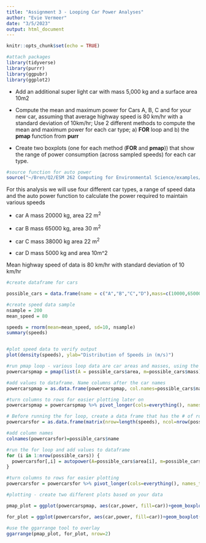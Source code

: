 ```yaml
---
title: "Assignment 3 - Looping Car Power Analyses"
author: "Evie Vermeer"
date: "3/5/2023"
output: html_document
---
```


```r
knitr::opts_chunk$set(echo = TRUE)

#attach packages
library(tidyverse)
library(purrr)
library(ggpubr)
library(ggplot2)
```

* Add an additional super light car with mass 5,000 kg and a surface area 10m2

* Compute the mean and maximum power for Cars A, B, C and for your new car, assuming that average highway speed is 80 km/hr with a standard deviation of 10km/hr;  Use 2 different methods to compute the mean and maximum power for each car type; a) **FOR** loop and b) the **pmap** function from **purr**

* Create two boxplots (one for each method (**FOR** and **pmap**)) that show the range of power consumption (across sampled speeds) for each car type.

```r
#source function for auto power 
source("~/Bren/Q2/ESM 262 Computing for Environmental Science/examples/ESM_262_Examples/R/autopower.R")

```

For this analysis we will use four different car types, a range of speed data and the auto power function to calculate the power required to maintain various speeds 

* car A  mass 20000 kg, area 22 m^2^

* car B mass 65000 kg, area 30 m^2^

* car C mass 38000 kg area 22 m^2^

* car D mass 5000 kg and area 10m^2

Mean highway speed of data is 80 km/hr with standard deviation of 10 km/hr 


```r
#create dataframe for cars 

possible_cars = data.frame(name = c("A","B","C","D"),mass=c(10000,65000,38000,5000), area = c(22,30,22,10))

```

```r
#create speed data sample
nsample = 200
mean_speed = 80

speeds = rnorm(mean=mean_speed, sd=10, nsample)
summary(speeds)


#plot speed data to verify output
plot(density(speeds), ylab="Distribution of Speeds in (m/s)")
```
```r
#run pmap loop - various loop data are car areas and masses, using the autopower function and different speeds
powercarspmap = pmap(list(A = possible_cars$area, m=possible_cars$mass), autopower, V=speeds)

#add values to dataframe. Name columns after the car names 
powercarspmap = as.data.frame(powercarspmap, col.names=possible_cars$name)

#turn columns to rows for easier plotting later on 
powercarspmap = powercarspmap %>% pivot_longer(cols=everything(), names_to="car", values_to="power")
```



```r
# Before running the for loop, create a data frame that has the # of rows = the # of speed data. The # of columns = the # of cars
powercarsfor = as.data.frame(matrix(nrow=length(speeds), ncol=nrow(possible_cars)))

#add column names 
colnames(powercarsfor)=possible_cars$name

#run the for loop and add values to dataframe
for (i in 1:nrow(possible_cars)) {
  powercarsfor[,i] = autopower(A=possible_cars$area[i], m=possible_cars$mass[i], V=speeds)
}

#turn columns to rows for easier plotting 
powercarsfor = powercarsfor %>% pivot_longer(cols=everything(), names_to="car", values_to="power")

```


```r
#plotting - create two different plots based on your data 

pmap_plot = ggplot(powercarspmap, aes(car,power, fill=car))+geom_boxplot()+ggtitle("PMap Loop")

for_plot = ggplot(powercarsfor, aes(car,power, fill=car))+geom_boxplot()+ggtitle("For Loop")

#use the ggarrange tool to overlay 
ggarrange(pmap_plot, for_plot, nrow=2)

```

